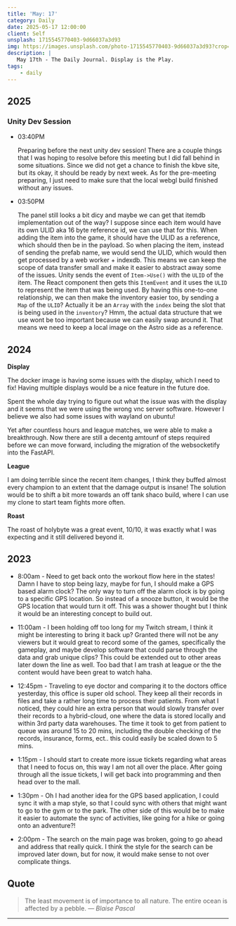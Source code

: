 ```yaml
---
title: 'May: 17'
category: Daily
date: 2025-05-17 12:00:00
client: Self
unsplash: 1715545770403-9d66037a3d93
img: https://images.unsplash.com/photo-1715545770403-9d66037a3d93?crop=entropy&cs=srgb&fm=jpg&ixid=MnwzNjM5Nzd8MHwxfHJhbmRvbXx8fHx8fHx8fDE2ODE3NDg2ODY&ixlib=rb-4.0.3&q=85
description: |
   May 17th - The Daily Journal. Display is the Play.
tags:
    - daily
---
```


## 2025

### Unity Dev Session

-   03:40PM

    Preparing before the next unity dev session!
    There are a couple things that I was hoping to resolve before this meeting but I did fall behind in some situations.
    Since we did not get a chance to finish the kbve site, but its okay, it should be ready by next week.
    As for the pre-meeting preparing, I just need to make sure that the local webgl build finished without any issues.

-   03:50PM

    The panel still looks a bit dicy and maybe we can get that itemdb implementation  out of the way?
    I suppose since each item would have its own ULID aka 16 byte reference id, we can use that for this.
    When adding the item into the game, it should have the ULID as a reference, which should then be in the payload.
    So when placing the item, instead of sending the prefab name, we would send the ULID, which would then get processed by a web worker + indexdb.
    This means we can keep the scope of data transfer small and make it easier to abstract away some of the issues.
    Unity sends the event of `Item->Use()` with the `ULID` of the item.
    The React component then gets this `ItemEvent` and it uses the `ULID` to represent the item that was being used.
    By having this one-to-one relationship, we can then make the inventory easier too, by sending a `Map` of the `ULID`?
    Actually it be an `Array` with the `index` being the slot that is being used in the `inventory`? 
    Hmm, the actual data structure that we use wont be too important because we can easily swap around it.
    That means we need to keep a local image on the Astro side as a reference.

## 2024

**Display**

The docker image is having some issues with the display, which I need to fix!
Having multiple displays would be a nice feature in the future doe.

Spent the whole day trying to figure out what the issue was with the display and it seems that we were using the wrong vnc server software.
However I believe we also had some issues with wayland on ubuntu! 

Yet after countless hours and league matches, we were able to make a breakthrough.
Now there are still a decentg amtounf of steps required before we can move forward, including the migration of the websocketify into the FastAPI.

**League**

I am doing terrible since the recent item changes, I think they buffed almost every champion to an extent that the damage output is insane!
The solution would be to shift a bit more towards an off tank shaco build, where I can use my clone to start team fights more often.


**Roast**

The roast of holybyte was a great event, 10/10, it was exactly what I was expecting and it still delivered beyond it.

## 2023

- 8:00am - Need to get back onto the workout flow here in the states! Damn I have to stop being lazy, maybe for fun, I should make a GPS based alarm clock? The only way to turn off the alarm clock is by going to a specific GPS location. So instead of a snooze button, it would be the GPS location that would turn it off. This was a shower thought but I think it would be an interesting concept to build out.

- 11:00am - I been holding off too long for my Twitch stream, I think it might be interesting to bring it back up? Granted there will not be any viewers but it would great to record some of the games, specifically the gameplay, and maybe develop software that could parse through the data and grab unique clips? This could be extended out to other areas later down the line as well. Too bad that I am trash at league or the the content would have been great to watch haha.

- 12:45pm - Traveling to eye doctor and comparing it to the doctors office yesterday, this office is super old school. They keep all their records in files and take a rather long time to process their patients. From what I noticed, they could hire an extra person that would slowly transfer over their records to a hybrid-cloud, one where the data is stored locally and within 3rd party data warehouses. The time it took to get from patient to queue was around 15 to 20 mins, including the double checking of the records, insurance, forms, ect.. this could easily be scaled down to 5 mins.

- 1:15pm - I should start to create more issue tickets regarding what areas that I need to focus on, this way I am not all over the place. After going through all the issue tickets, I will get back into programming and then head over to the mall. 

- 1:30pm - Oh I had another idea for the GPS based application, I could sync it with a map style, so that I could sync with others that might want to go to the gym or to the park. The other side of this would be to make it easier to automate the sync of activities, like going for a hike or going onto an adventure?!

- 2:00pm - The search on the main page was broken, going to go ahead and address that really quick. I think the style for the search can be improved later down, but for now, it would make sense to not over complicate things. 

## Quote

> The least movement is of importance to all nature. The entire ocean is affected by a pebble.
> — <cite>Blaise Pascal</cite>

---
